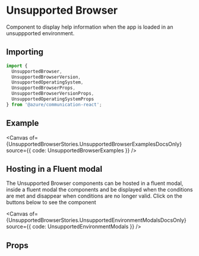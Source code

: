 
<Meta of={UnsupportedBrowserStories} components={UnsupportedBrowserComponent} />

<SingleLineBetaBanner />

# Unsupported Browser

Component to display help information when the app is loaded in an unsuppported environment.

## Importing

```ts
import {
  UnsupportedBrowser,
  UnsupportedBrowserVersion,
  UnsupportedOperatingSystem,
  UnsupportedBrowserProps,
  UnsupportedBrowserVersionProps,
  UnsupportedOperatingSystemProps
} from '@azure/communication-react';
```

## Example

<Canvas
  of={UnsupportedBrowserStories.UnsupportedBrowserExamplesDocsOnly}
  source={{ code: UnsupportedBrowserExamples }}
/>

## Hosting in a Fluent modal

The Unsupported Browser components can be hosted in a fluent modal, inside a fluent modal the components and be
displayed when the conditions are met and disappear when conditions are no longer valid. Click on the buttons
below to see the component

<Canvas
  of={UnsupportedBrowserStories.UnsupportedEnvironmentModalsDocsOnly}
  source={{ code: UnsupportedEnvironmentModals }}
/>

## Props

<ArgTypes of={UnsupportedBrowserComponent} />
